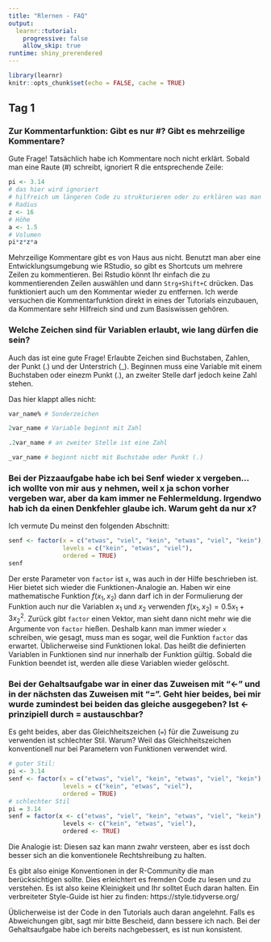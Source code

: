 ```yaml
---
title: "Rlernen - FAQ"
output:
  learnr::tutorial:
    progressive: false
    allow_skip: true
runtime: shiny_prerendered
---
```


```r
library(learnr)
knitr::opts_chunk$set(echo = FALSE, cache = TRUE)
```

## Tag 1
### Zur Kommentarfunktion: Gibt es nur #? Gibt es mehrzeilige Kommentare?

Gute Frage! Tatsächlich habe ich Kommentare noch nicht erklärt. Sobald man eine Raute (#) schreibt, ignoriert R die entsprechende Zeile:

```r
pi <- 3.14
# das hier wird ignoriert
# hilfreich um längeren Code zu strukturieren oder zu erklären was man tut
# Radius
z <- 16
# Höhe
a <- 1.5
# Volumen
pi*z*z*a
```

Mehrzeilige Kommentare gibt es von Haus aus nicht. Benutzt man aber eine Entwicklungsumgebung wie RStudio, so gibt es Shortcuts um mehrere Zeilen zu kommentieren. Bei Rstudio könnt Ihr einfach die zu kommentierenden Zeilen auswählen und dann ``Strg+Shift+C`` drücken. Das funktioniert auch um den Kommentar wieder zu entfernen. Ich werde versuchen die Kommentarfunktion direkt in eines der Tutorials einzubauen, da Kommentare sehr Hilfreich sind und zum Basiswissen gehören.

### Welche Zeichen sind für Variablen erlaubt, wie lang dürfen die sein?

Auch das ist eine gute Frage! Erlaubte Zeichen sind Buchstaben, Zahlen, der Punkt (.) und der Unterstrich (_). Beginnen muss eine Variable mit einem Buchstaben oder einezm Punkt (.), an zweiter Stelle darf jedoch keine Zahl stehen.

Das hier klappt alles nicht:
```r
var_name% # Sonderzeichen
```

```r
2var_name # Variable beginnt mit Zahl
```

```r
.2var_name # an zweiter Stelle ist eine Zahl
```

```r
_var_name # beginnt nicht mit Buchstabe oder Punkt (.)
```

### Bei der Pizzaaufgabe habe ich bei Senf wieder x vergeben... ich wollte von mir aus y nehmen, weil x ja schon vorher vergeben war, aber da kam immer ne Fehlermeldung. Irgendwo hab ich da einen Denkfehler glaube ich. Warum geht da nur x?

Ich vermute Du meinst den folgenden Abschnitt:
```r
senf <- factor(x = c("etwas", "viel", "kein", "etwas", "viel", "kein"),
               levels = c("kein", "etwas", "viel"),
               ordered = TRUE)
senf
```

Der erste Parameter von ``factor`` ist ``x``, was auch in der Hilfe beschrieben ist. Hier bietet sich wieder die Funktionen-Analogie an. Haben wir eine mathematische Funktion $f(x_1, x_2)$ dann darf ich in der Formulierung der Funktion auch nur die Variablen $x_1$ und $x_2$ verwenden $f(x_1, x_2) = 0.5x_1+3x_2^2$. Zurück gibt ``factor`` einen Vektor, man sieht dann nicht mehr wie die Argumente von ``factor`` hießen. Deshalb kann man immer wieder ``x`` schreiben, wie gesagt, muss man es sogar, weil die Funktion ``factor`` das erwartet. Üblicherweise sind Funktionen lokal. Das heißt die definierten Variablen in Funktionen sind nur innerhalb der Funktion gültig. Sobald die Funktion beendet ist, werden alle diese Variablen wieder gelöscht.

### Bei der Gehaltsaufgabe war in einer das Zuweisen mit "<-" und in der nächsten das Zuweisen mit "=". Geht hier beides, bei mir wurde zumindest bei beiden das gleiche ausgegeben? Ist <- prinzipiell durch = austauschbar?

Es geht beides, aber das Gleichheitszeichen (``=``) für die Zuweisung zu verwenden ist schlechter Stil. Warum? Weil das Gleichheitszeichen konventionell nur bei Parametern von Funktionen verwendet wird.

```r
# guter Stil:
pi <- 3.14
senf <- factor(x = c("etwas", "viel", "kein", "etwas", "viel", "kein"),
               levels = c("kein", "etwas", "viel"),
               ordered = TRUE)
# schlechter Stil
pi = 3.14
senf = factor(x <- c("etwas", "viel", "kein", "etwas", "viel", "kein"),
               levels <- c("kein", "etwas", "viel"),
               ordered <- TRUE)
```

Die Analogie ist: Diesen saz kan mann zwahr versteen, aber es isst doch besser sich an die konventionele Rechtshreibung zu halten.

Es gibt also einige Konventionen in der R-Community die man berücksichtigen sollte. Dies erleichtert es fremden Code zu lesen und zu verstehen. Es ist also keine Kleinigkeit und Ihr solltet Euch daran halten. Ein verbreiteter Style-Guide ist hier zu finden: https://style.tidyverse.org/

Üblicherweise ist der Code in den Tutorials auch daran angelehnt. Falls es Abweichungen gibt, sagt mir bitte Bescheid, dann bessere ich nach. Bei der Gehaltsaufgabe habe ich bereits nachgebessert, es ist nun konsistent.
